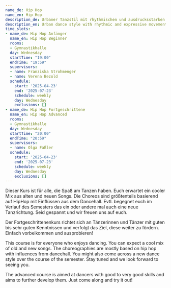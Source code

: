```yaml
---
name_de: Hip Hop
name_en: Hip Hop
description_de: Urbaner Tanzstil mit rhythmischen und ausdrucksstarken Bewegungen.
description_en: Urban dance style with rhythmic and expressive movements.
time_slots:
- name_de: Hip Hop Anfänger
  name_en: Hip Hop Beginner
  rooms:
  - Gymnastikhalle
  day: Wednesday
  startTime: "19:00"
  endTime: "19:59"
  supervisors:
  - name: Franziska Strohmenger
  - name: Verena Bezold
  schedule:
    start: '2025-04-23'
    end: '2025-07-23'
    schedule: weekly
    day: Wednesday
    exclusions: []
- name_de: Hip Hop Fortgeschrittene
  name_en: Hip Hop Advanced
  rooms:
  - Gymnastikhalle
  day: Wednesday
  startTime: "20:00"
  endTime: "20:59"
  supervisors:
  - name: Olga Faßler
  schedule:
    start: '2025-04-23'
    end: '2025-07-23'
    schedule: weekly
    day: Wednesday
    exclusions: []
---
```


<Locale value="de">
 

 Dieser Kurs ist für alle, die Spaß am Tanzen haben. Euch erwartet ein cooler Mix
aus alten und neuen Songs. Die Choreos sind größtenteils basierend auf HipHop
mit Einflüssen aus dem Dancehall. Evtl. begegnet euch im Verlauf des Semesters
das ein oder andere mal auch eine neue Tanzrichtung. Seid gespannt und wir
freuen uns auf euch. 

 Der Fortgeschrittenenkurs richtet sich an Tänzerinnen und Tänzer mit guten bis
sehr guten Kenntnissen und verfolgt das Ziel, diese weiter zu fördern. Einfach
vorbeikommen und ausprobieren!

</Locale>
<Locale value="en">
 

 This course is for everyone who enjoys dancing. You can expect a cool mix of old
and new songs. The choreographies are mostly based on hip hop with influences
from dancehall. You might also come across a new dance style over the course of
the semester. Stay tuned and we look forward to seeing you. 

 The advanced course is aimed at dancers with good to very good skills and aims
to further develop them. Just come along and try it out!

</Locale>
